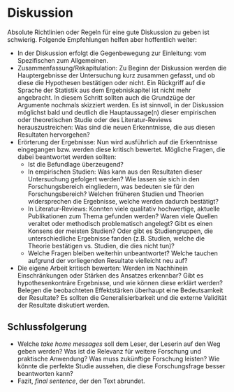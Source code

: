 # Diskussion

Absolute Richtlinien oder Regeln für eine gute Diskussion zu geben ist schwierig. Folgende Empfehlungen helfen aber hoffentlich weiter:

- In der Diskussion erfolgt die Gegenbewegung zur Einleitung: vom Spezifischen zum Allgemeinen.
- Zusammenfassung/Rekapitulation: Zu Beginn der Diskussion werden die Hauptergebnisse der Untersuchung kurz zusammen gefasst, und ob diese die Hypothesen bestätigen oder nicht. Ein Rückgriff auf die Sprache der Statistik aus dem Ergebniskapitel ist nicht mehr angebracht. In diesem Schritt sollten auch die Grundzüge der Argumente nochmals skizziert werden.
Es ist sinnvoll, in der Diskussion möglichst bald und deutlich die Hauptaussage(n) dieser empirischen oder theoretischen Studie oder des Literatur-Reviews herauszustreichen: Was sind die neuen Erkenntnisse, die aus diesen Resultaten hervorgehen?
- Erörterung der Ergebnisse: Nun wird ausführlich auf die Erkenntnisse eingegangen bzw. werden diese kritisch bewertet. Mögliche Fragen, die dabei beantwortet werden sollten:
    - Ist die Befundlage überzeugend?
    - In empirischen Studien: Was kann aus den Resultaten dieser Untersuchung gefolgert werden? Wie lassen sie sich in den Forschungsbereich eingliedern, was bedeuten sie für den Forschungsbereich? Welchen früheren Studien und Theorien widersprechen die Ergebnisse, welche werden dadurch bestätigt?
    - In Literatur-Reviews: Konnten viele qualitativ hochwertige, aktuelle Publikationen zum Thema gefunden werden? Waren viele Quellen veraltet oder methodisch problematisch angelegt? Gibt es einen Konsens der meisten Studien? Oder gibt es Studiengruppen, die unterschiedliche Ergebnisse fanden (z.B. Studien, welche die Theorie bestätigen vs. Studien, die dies nicht tun)?
    - Welche Fragen bleiben weiterhin unbeantwortet? Welche tauchen aufgrund der vorliegenden Resultate vielleicht neu auf?
- Die eigene Arbeit kritisch bewerten: Werden im Nachhinein Einschränkungen oder Stärken des Ansatzes erkennbar? Gibt es hypothesenkonträre Ergebnisse, und wie können diese erklärt werden? Belegen die beobachteten Effektstärken überhaupt eine Bedeutsamkeit der Resultate? Es sollten die Generalisierbarkeit und die externe Validität der Resultate diskutiert werden.


## Schlussfolgerung

- Welche *take home messages* soll dem Leser, der Leserin auf den Weg geben werden? Was ist die Relevanz für weitere Forschung und praktische Anwendung? Was muss zukünftige Forschung leisten? Wie könnte die perfekte Studie aussehen, die diese Forschungsfrage besser beantworten kann?
- Fazit, *final sentence*, der den Text abrundet.


<!-- Wenn das naechste Kapitel auf einer neuen Seite beginnen soll, den \newpage LaTeX Befehl verwenden: -->
\newpage